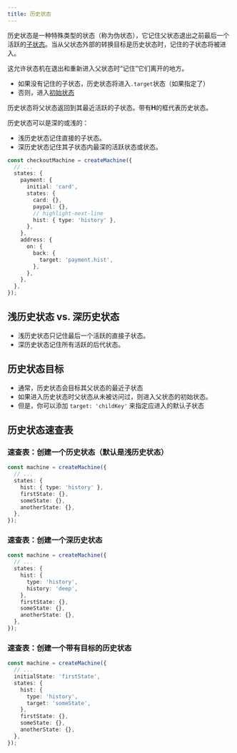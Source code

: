 ```yaml
---
title: 历史状态
---
```


历史状态是一种特殊类型的状态（称为伪状态），它记住父状态退出之前最后一个活跃的[子状态](parent-states.mdx)。当从父状态外部的转换目标是历史状态时，记住的子状态将被进入。

这允许状态机在退出和重新进入父状态时“记住”它们离开的地方。

- 如果没有记住的子状态，历史状态将进入`.target`状态（如果指定了）
- 否则，进入[初始状态](initial-states.mdx)

历史状态将父状态返回到其最近活跃的子状态。带有**H**的框代表历史状态。

历史状态可以是深的或浅的：

- 浅历史状态记住直接的子状态。
- 深历史状态记住其子状态内最深的活跃状态或状态。

```ts
const checkoutMachine = createMachine({
  // ...
  states: {
    payment: {
      initial: 'card',
      states: {
        card: {},
        paypal: {},
        // highlight-next-line
        hist: { type: 'history' },
      },
    },
    address: {
      on: {
        back: {
          target: 'payment.hist',
        },
      },
    },
  },
});
```

## 浅历史状态 vs. 深历史状态

- 浅历史状态只记住最后一个活跃的直接子状态。
- 深历史状态记住所有活跃的后代状态。

## 历史状态目标

- 通常，历史状态会目标其父状态的最近子状态
- 如果进入历史状态时父状态从未被访问过，则进入父状态的初始状态。
- 但是，你可以添加 `target: 'childKey'` 来指定应进入的默认子状态

## 历史状态速查表

### 速查表：创建一个历史状态（默认是浅历史状态）

```ts
const machine = createMachine({
  // ...
  states: {
    hist: { type: 'history' },
    firstState: {},
    someState: {},
    anotherState: {},
  },
});
```

### 速查表：创建一个深历史状态

```ts
const machine = createMachine({
  // ...
  states: {
    hist: {
      type: 'history',
      history: 'deep',
    },
    firstState: {},
    someState: {},
    anotherState: {},
  },
});
```

### 速查表：创建一个带有目标的历史状态

```ts
const machine = createMachine({
  // ...
  initialState: 'firstState',
  states: {
    hist: {
      type: 'history',
      target: 'someState',
    },
    firstState: {},
    someState: {},
    anotherState: {},
  },
});
```
